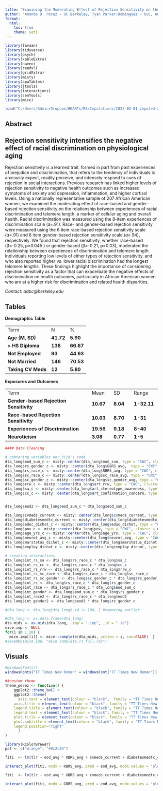 ```yaml
---
title: "Examining the Moderating Effect of Rejection Sensitivity on the Relationship between Discrimination and Telomere Length in African American Women"
author: "Amanda D. Perez - UC Berkeley, Tyan Parker-Dominguez - USC, Amani M. Allen - UC Berkeley"
format:
  html:
    toc: true
    theme: yeti
---
```


```r
library(lavaan)
library(tidyverse)
library(psych)
library(kableExtra)
library(haven)
library(readxl)
library(gridExtra)
library(misty)
library(apaTables)
library(jtools)
library(interactions)
library(semTools)
library(mice)

load("C:/Users/Admin/Dropbox/HEARTs/RS/Imputations/2023-03-01_imputed-aawhhs-data-rs.RData")
```

## Abstract

::: callout-note
## **Rejection sensitivity** intensifies the negative effect of racial discrimination on **physiological aging**
:::

Rejection sensitivity is a learned trait, formed in part from past experiences of prejudice and discrimination, that refers to the tendency of individuals to anxiously expect, readily perceive, and intensely respond to cues of rejection in social interactions. Previous research has linked higher levels of rejection sensitivity to negative health outcomes such as increased symptoms of anxiety and depression, inflammation, and higher cortisol levels. Using a nationally representative sample of 207 African American women, we examined the moderating effect of race-based and gender-based rejection sensitivity on the relationship between experiences of racial discrimination and telomere length, a marker of cellular aging and overall health. Racial discrimination was measured using the 8-item experiences of discrimination scale (𝛼=.91). Race- and gender-based rejection sensitivity were measured using the 6 item race-based rejection sensitivity scale (𝛼=.91) and 8 item gender-based rejection sensitivity scale (𝛼=.94), respectively. We found that rejection sensitivity, whether race-based (β=-0.25, p=0.045 ) or gender-based (β=-0.21, p=0.03), moderated the relationship between experiences of discrimination and telomere length. Individuals reporting low levels of either types of rejection sensitivity, and who also reported higher vs. lower racial discrimination had the longest telomere lengths. These findings highlight the importance of considering rejection sensitivity as a factor that can exacerbate the negative effects of discrimination on health outcomes, particularly in African American women who are at a higher risk for discrimination and related health disparities.

*Contact: adpc@berkeley.edu*

## Tables

**Demographic Table**

|                    |           |           |
|--------------------|-----------|-----------|
| Term               | N         | \%        |
| **Age (M, SD)**    | **41.72** | **5.90**  |
| **\> HS Diploma**  | **138**   | **66.67** |
| **Not Employed**   | **93**    | **44.93** |
| **Not Married**    | **146**   | **70.53** |
| **Taking CV Meds** | **12**    | **5.80**  |

**Exposures and Outcomes**

|                                        |           |          |             |
|----------------------------------------|-----------|----------|-------------|
| Term                                   | Mean      | SD       | Range       |
| **Gender-based Rejection Sensitivity** | **10.67** | **8.04** | **1-32.11** |
| **Race-based Rejection Sensitivity**   | **10.03** | **8.70** | **1-31**    |
| **Experiences of Discrimination**      | **19.56** | **9.18** | **8-40**    |
| **Neuroticism**                        | **3.08**  | **0.77** | **1-5**     |

```r
#### Data Cleaning

# centering variables per Yije's code
dta_long$eod_sum_c <- misty::center(dta_long$eod_sum, type = "CWC", cluster = dta_long$.imp)
dta_long$rs_gender_c <- misty::center(dta_long$GBRS_avg,  type = "CWC", cluster = dta_long$.imp)
dta_long$rs_race_c <- misty::center(dta_long$RBRS_avg, type = "CWC", cluster  = dta_long$.imp)
dta_long$sc_race_c <- misty::center(dta_long$sc_race_avg, type = "CWC", cluster = dta_long$.imp)
dta_long$sc_gender_c <- misty::center(dta_long$sc_gender_avg, type = "CWC", cluster = dta_long$.imp)
dta_long$rrw_c <- misty::center(dta_long$art_rrw, type = "CWC", cluster = dta_long$.imp)
dta_long$sa_c <- misty::center(dta_long$art_stereotype_awareness, type = "CWC", cluster = dta_long$.imp)
dta_long$cc_c <- misty::center(dta_long$art_confirmation_concern, type = "CWC", cluster = dta_long$.imp)


dta_long$eod2 <- dta_long$eod_sum_c * dta_long$eod_sum_c

dta_long$cvmeds_current <- misty::center(dta_long$cvmeds_current, type = "CWC", cluster = dta_long$.imp)
dta_long$diabetesmedtx_current <- misty::center(dta_long$diabetesmedtx_current, type = "CWC", cluster = dta_long$.imp)
dta_long$educ_dichot_c <- misty::center(dta_long$educ_dichot, type = "CWC", cluster = dta_long$.imp)
dta_long$pov_c <- misty::center(dta_long$pov, type = "CWC", cluster = dta_long$.imp)
dta_long$age_yrs_c <- misty::center(dta_long$age_yrs, type = "CWC", cluster = dta_long$.imp)
dta_long$neurot_avg_c <- misty::center(dta_long$neurot_avg, type = "CWC", cluster = dta_long$.imp)
dta_long$marstatus_dichot_c <- misty::center(dta_long$marstatus_dichot, type = "CWC", cluster = dta_long$.imp)
dta_long$employ_dichot_c <- misty::center(dta_long$employ_dichot, type = "CWC", cluster = dta_long$.imp)

# creating interactions
dta_long$int_rs_sa <- dta_long$rs_race_c * dta_long$sa_c
dta_long$int_rs_cc <- dta_long$rs_race_c * dta_long$cc_c
dta_long$int_rs_rrw <- dta_long$rs_race_c * dta_long$rrw_c
dta_long$int_rs_sc_race <- dta_long$rs_race_c * dta_long$sc_race_c
dta_long$int_rs_sc_gender <- dta_long$sc_gender_c * dta_long$rs_gender_c
dta_long$int_rs <- dta_long$rs_race_c * dta_long$rs_gender_c
dta_long$int_race <- dta_long$rs_race_c * dta_long$eod_sum_c
dta_long$int_gender <- dta_long$eod_sum_c * dta_long$rs_gender_c
dta_long$int_race2 <- dta_long$rs_race_c * dta_long$eod2
dta_long$int_gender2 <- dta_long$eod2 * dta_long$rs_gender_c

#dta_long <- dta_long[dta_long$.id != 184, ] #removing outlier 
```

```r
#dta_long <- as.data.frame(dta_long)
dta_mids <- as.mids(dta_long, .imp = ".imp", .id = ".id")
mice.imp <- NULL
for(i in 1:20) {
  mice.imp[[i]] <- mice::complete(dta_mids, action = i, inc=FALSE)  }
#saveRDS(mice.imp, "mice.complete.rs.full.rds")
```

## Visuals

```r
#windowsFonts()
windowsFonts("TT Times New Roman" = windowsFont("TT Times New Roman"))

##custom theme
theme_perez <- function() {
    ggplot2::theme_bw() +
    ggplot2::theme(
      axis.text = element_text(colour = "black",  family = "TT Times New Roman", size = 21),
    axis.title = element_text(colour = "black", family = "TT Times New Roman", size = 23),
    legend.title = element_text(colour = "black", family = "TT Times New Roman", size = 23),
    legend.text = element_text(colour = "black", family = "TT Times New Roman", size = 23),
    plot.title = element_text(colour = "black", family = "TT Times New Roman", size = 23,face = "bold"),
    plot.subtitle = element_text(colour = "black", family = "TT Times New Roman", size = 23),
    legend.position="right"
      )
}

```

```r
library(RColorBrewer)
pal <- c("orange", "#0c2c84")
```

```r
fiti  <- lm(tlr ~ eod_avg * RBRS_avg + cvmeds_current + diabetesmedtx_current + educ_dichot_c + pov_c + age_yrs_c + marstatus_dichot_c + employ_dichot_c + neurot_avg_c + sc_race_c, mice.imp[[1]])

interact_plot(fiti, modx = RBRS_avg, pred = eod_avg, modx.values = "plus-minus", x.label = "EOD", y.label = "rTL", modx.labels = c("Low", "High"), legend.main = "Race-Based RS", colors = pal) + theme_perez()
```

```r
fiti  <- lm(tlr ~ eod_avg * GBRS_avg + cvmeds_current + diabetesmedtx_current + educ_dichot_c + pov_c + age_yrs_c + marstatus_dichot_c + employ_dichot_c + neurot_avg_c + sc_gender_c, mice.imp[[1]])

interact_plot(fiti, modx = GBRS_avg, pred = eod_avg, modx.values = "plus-minus", x.label = "EOD", y.label = "rTL", modx.labels = c("Low", "High"), legend.main = "Gender-Based RS",colors = pal) + theme_perez()
```
